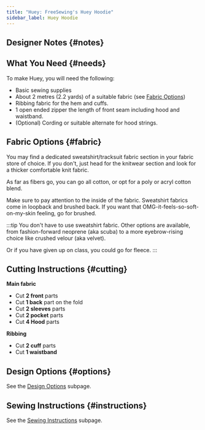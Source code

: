 ```yaml
---
title: "Huey: FreeSewing's Huey Hoodie"
sidebar_label: Huey Hoodie
---
```



<DocusaurusDoc>
  <DesignInfo design="huey" noDocsLink />
</DocusaurusDoc>

## Designer Notes {#notes}

<Notes />

## What You Need {#needs}

To make Huey, you will need the following:

- Basic sewing supplies
- About 2 metres (2.2 yards) of a suitable fabric (see [Fabric
  Options](#fabric))
- Ribbing fabric for the hem and cuffs.
- 1 open ended zipper the length of front seam including hood and waistband.
- (Optional) Cording or suitable alternate for hood strings.

## Fabric Options {#fabric}

You may find a dedicated sweatshirt/tracksuit fabric section in your fabric
store of choice. If you don't, just head for the knitwear section and look for
a thicker comfortable knit fabric.

As far as fibers go, you can go all cotton, or opt for a poly or acryl cotton
blend.

Make sure to pay attention to the inside of the fabric. Sweatshirt fabrics come
in loopback and brushed back. If you want that OMG-it-feels-so-soft-on-my-skin
feeling, go for brushed.

:::tip
You don't have to use sweatshirt fabric. Other options are available, from
fashion-forward neoprene (aka scuba) to a more eyebrow-rising choice like
crushed velour (aka velvet).

Or if you have given up on class, you could go for fleece.
:::

## Cutting Instructions {#cutting}

**Main fabric**

- Cut **2 front** parts
- Cut **1 back** part on the fold
- Cut **2 sleeves** parts
- Cut **2 pocket** parts
- Cut **4 Hood** parts

**Ribbing**

- Cut **2 cuff** parts
- Cut **1 waistband**

## Design Options {#options}

<MiniTip>See the [Design Options](/docs/designs/huey/options/) subpage.</MiniTip>

## Sewing Instructions {#instructions}

<MiniTip>See the [Sewing Instructions](/docs/designs/huey/instructions/) subpage.</MiniTip>

